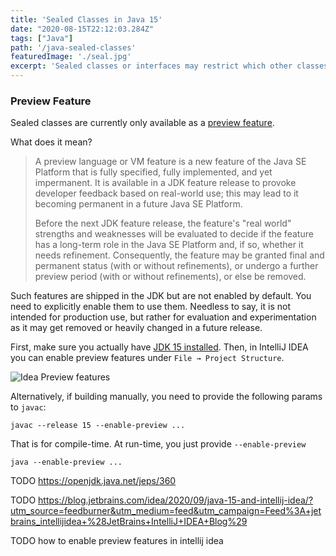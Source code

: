 ```yaml
---
title: 'Sealed Classes in Java 15'
date: "2020-08-15T22:12:03.284Z"
tags: ["Java"]
path: '/java-sealed-classes'
featuredImage: './seal.jpg'
excerpt: 'Sealed classes or interfaces may restrict which other classes or interfaces can extend it.'
---
```



<PostHeader frontmatter={props.data.mdx.frontmatter} />

### Preview Feature
Sealed classes are currently only available as a [preview feature](https://openjdk.java.net/jeps/12).

What does it mean?

>A preview language or VM feature is a new feature of the Java SE Platform that is fully specified, fully implemented, and yet impermanent. It is available in a JDK feature release to provoke developer feedback based on real-world use; this may lead to it becoming permanent in a future Java SE Platform.
> 
>Before the next JDK feature release, the feature's "real world" strengths and weaknesses will be evaluated to decide if the feature has a long-term role in the Java SE Platform and, if so, whether it needs refinement. Consequently, the feature may be granted final and permanent status (with or without refinements), or undergo a further preview period (with or without refinements), or else be removed.

Such features are shipped in the JDK but are not enabled by default. You need to explicitly enable them to use them. Needless to say, it is not intended for production use, but rather for evaluation and experimentation as it may get removed or heavily changed in a future release.

First, make sure you actually have [JDK 15 installed](https://jdk.java.net/15/). Then, in IntelliJ IDEA you can enable preview features under `File → Project Structure`.

![Idea Preview features](idea-enable-preview-features.png)

Alternatively, if building manually, you need to provide the following params to `javac`:

```
javac --release 15 --enable-preview ...
```

That is for compile-time. At run-time, you just provide `--enable-preview`

```
java --enable-preview ...
```


TODO https://openjdk.java.net/jeps/360

TODO https://blog.jetbrains.com/idea/2020/09/java-15-and-intellij-idea/?utm_source=feedburner&utm_medium=feed&utm_campaign=Feed%3A+jetbrains_intellijidea+%28JetBrains+IntelliJ+IDEA+Blog%29

TODO how to enable preview features in intellij idea